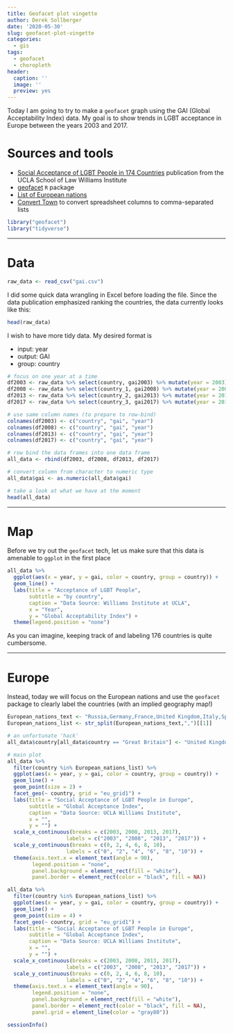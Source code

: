 ```yaml
---
title: Geofacet plot vingette
author: Derek Sollberger
date: '2020-05-30'
slug: geofacet-plot-vingette
categories:
  - gis
tags:
  - geofacet
  - choropleth
header:
  caption: ''
  image: ''
  preview: yes
---
```


Today I am going to try to make a `geofacet` graph using the GAI (Global Acceptability Index) data.  My goal is to show trends in LGBT acceptance in Europe between the years 2003 and 2017.

# Sources and tools

* [Social Acceptance of LGBT People in 174 Countries](https://williamsinstitute.law.ucla.edu/publications/global-acceptance-index-lgbt/) publication from the UCLA School of Law Williams Institute
* [geofacet](https://hafen.github.io/geofacet/) `R` package
* [List of European nations](https://www.downloadexcelfiles.com/wo_en/download-excel-file-list-european-countries-worldwo#.XtKec8B7mUk)
* [Convert Town](https://convert.town/column-to-comma-separated-list) to convert spreadsheet columns to comma-separated lists

```r
library("geofacet")
library("tidyverse")
```

---

# Data

```r
raw_data <- read_csv("gai.csv")
```

I did some quick data wrangling in Excel before loading the file.  Since the data publication emphasized ranking the countries, the data currently looks like this:

```r
head(raw_data)
```

I wish to have more tidy data.  My desired format is

* input: year
* output: GAI
* group: country

```r
# focus on one year at a time
df2003 <- raw_data %>% select(country, gai2003) %>% mutate(year = 2003)
df2008 <- raw_data %>% select(country_1, gai2008) %>% mutate(year = 2008)
df2013 <- raw_data %>% select(country_2, gai2013) %>% mutate(year = 2013)
df2017 <- raw_data %>% select(country_3, gai2017) %>% mutate(year = 2017) 

# use same column names (to prepare to row-bind)
colnames(df2003) <- c("country", "gai", "year")
colnames(df2008) <- c("country", "gai", "year")
colnames(df2013) <- c("country", "gai", "year")
colnames(df2017) <- c("country", "gai", "year")

# row bind the data frames into one data frame
all_data <- rbind(df2003, df2008, df2013, df2017)

# convert column from character to numeric type
all_data$gai <- as.numeric(all_data$gai)

# take a look at what we have at the moment
head(all_data)
```


---

# Map

Before we try out the `geofacet` tech, let us make sure that this data is amenable to `ggplot` in the first place

```r
all_data %>%
  ggplot(aes(x = year, y = gai, color = country, group = country)) +
  geom_line() +
  labs(title = "Acceptance of LGBT People",
       subtitle = "by country",
       caption = "Data Source: Williams Institute at UCLA",
       x = "Year",
       y = "Global Acceptability Index") +
  theme(legend.position = "none")
```

As you can imagine, keeping track of and labeling 176 countries is quite cumbersome.

---

# Europe

Instead, today we will focus on the European nations and use the `geofacet` package to clearly label the countries (with an implied geography map!)

```r
European_nations_text <- "Russia,Germany,France,United Kingdom,Italy,Spain,Ukraine,Poland,Romania,Netherlands,Belgium,Greece,Portugal,Czech Republic,Hungary,Sweden,Belarus,Austria,Switzerland,Bulgaria,Serbia,Denmark,Finland,Slovakia,Norway,Ireland,Croatia,Bosnia and Herzegovina,Moldova,Lithuania,Albania,Macedonia,Slovenia,Latvia,Kosovo,Estonia,Montenegro,Luxembourg,Malta,Iceland,Jersey (UK),Isle of Man (UK),Andorra,Guernsey (UK),Faroe Islands (Denmark),Liechtenstein,Monaco,San Marino,Gibraltar (UK),Aland Islands (Finland),Svalbard and Jan Mayen (Norway),Vatican City"
European_nations_list <- str_split(European_nations_text,",")[[1]]

# an unfortunate 'hack'
all_data$country[all_data$country == "Great Britain"] <- "United Kingdom"

# main plot
all_data %>%
  filter(country %in% European_nations_list) %>%
  ggplot(aes(x = year, y = gai, color = country, group = country)) +
  geom_line() +
  geom_point(size = 2) +
  facet_geo(~ country, grid = "eu_grid1") +
  labs(title = "Social Acceptance of LGBT People in Europe",
       subtitle = "Global Acceptance Index",
       caption = "Data Source: UCLA Williams Institute",
       x = "",
       y = "") +
  scale_x_continuous(breaks = c(2003, 2008, 2013, 2017),
                   labels = c("2003", "2008", "2013", "2017")) +
  scale_y_continuous(breaks = c(0, 2, 4, 6, 8, 10),
                   labels = c("0", "2", "4", "6", "8", "10")) +
  theme(axis.text.x = element_text(angle = 90),
        legend.position = "none",
        panel.background = element_rect(fill = "white"),
        panel.border = element_rect(color = "black", fill = NA))
```

```r
all_data %>%
  filter(country %in% European_nations_list) %>%
  ggplot(aes(x = year, y = gai, color = country, group = country)) +
  geom_line() +
  geom_point(size = 4) +
  facet_geo(~ country, grid = "eu_grid1") +
  labs(title = "Social Acceptance of LGBT People in Europe",
       subtitle = "Global Acceptance Index",
       caption = "Data Source: UCLA Williams Institute",
       x = "",
       y = "") +
  scale_x_continuous(breaks = c(2003, 2008, 2013, 2017),
                   labels = c("2003", "2008", "2013", "2017")) +
  scale_y_continuous(breaks = c(0, 2, 4, 6, 8, 10),
                   labels = c("0", "2", "4", "6", "8", "10")) +
  theme(axis.text.x = element_text(angle = 90),
        legend.position = "none",
        panel.background = element_rect(fill = "white"),
        panel.border = element_rect(color = "black", fill = NA),
        panel.grid = element_line(color = "gray80"))
```

```r
sessionInfo()
```

